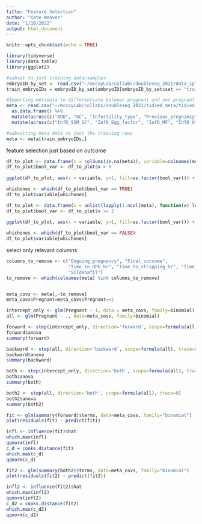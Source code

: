 ```yaml
---
title: "Feature Selection"
author: "Kate Weaver"
date: "1/10/2022"
output: html_document
---
```


```r
knitr::opts_chunk$set(echo = TRUE)
```


```r
library(tidyverse)
library(data.table)
library(ggplot2)
```


```r
#subset to just training data/samples
embryoID_by_set <- read.csv("~/mccoyLab/collabs/doubleseq_2021/data_split/embryo_bySet_full_kw_20211217.csv", col.names=c("embryoID", "set"))
train_embryoIDs = embryoID_by_set$embryoID[embryoID_by_set$set == "train"]

#Importing metadata to differentiate between pregnant and not pregnant and other main covariates
meta <- read.csv("~/mccoyLab/collabs/doubleseq_2021/tidied_meta/tidied_meta_CREATE_kw_20211217.csv", row.names = 1) %>% 
  as.data.frame() %>% 
  mutate(across(c("AOD", "GC", "Infertility_type", "Previous_pregnancy", "Past_surgical_hist", "Pregnant", "Ongoing_pregnancy", "Final_outcome", "Embryo_grade_at_freezing", "Interpretation", "cDNA_RT_Date", "Library_Prep_Date", "Sequencing_Date", "Study_Participant_ID"), as.factor)) %>%
  mutate(across(c("InfD_SSM_GC", "InfD_Egg_factor", "InfD_MF", "InfD_Uterine_factor", "InfD_TF", "InfD_RPL", "InfD_RIF", "InfD_Unexplained", "PMdH_none", "PMdH_vasculitis", "PMdH_immune", "PMdH_stress_hormones"), as.factor))

#subsetting meta data to just the training rows            
meta <- meta[train_embryoIDs,]
```

feature selection just based on outcome

```r
df_to_plot <- data.frame(x = colSums(is.na(meta)), variable=colnames(meta))
df_to_plot$bool_var <- df_to_plot$x > 0
  
ggplot(df_to_plot, aes(x = variable, y=1, fill=as.factor(bool_var))) + geom_tile()
```

```r
whichones <- which(df_to_plot$bool_var == TRUE)
df_to_plot$variable[whichones]
```

```r
df_to_plot <- data.frame(x = unlist(lapply(1:ncol(meta), function(x) length(unique(meta[,x])))), variable=colnames(meta))
df_to_plot$bool_var <- df_to_plot$x >= 2
  
ggplot(df_to_plot, aes(x = variable, y=1, fill=as.factor(bool_var))) + geom_tile()
```

```r
whichones <- which(df_to_plot$bool_var == FALSE)
df_to_plot$variable[whichones]
```

select only relevant columns
```r
columns_to_remove <- c("Ongoing_pregnancy", "Final_outcome",
                       "Time_to_OPU_hr", "Time_to_stripping_hr", "Time_to_ICSI_hr", "Time_to_Biopsy_hr", "AMH",
                       "Sildenafil")
to_remove <- which(colnames(meta) %in% columns_to_remove)


meta_covs <- meta[,-to_remove]
meta_covs$Pregnant=meta_covs$Pregnant==1
```

```r
intercept_only <- glm(Pregnant ~ 1, data = meta_covs, family=binomial)
all <- glm(Pregnant ~ ., data=meta_covs, family=binomial)
```

```r
forward <- step(intercept_only, direction='forward', scope=formula(all), trace=0)
forward$anova
summary(forward)
```

```r
backward <- step(all, direction='backward', scope=formula(all), trace=0)
backward$anova
summary(backward)
```


```r
both <- step(intercept_only, direction='both', scope=formula(all), trace=0)
both$anova
summary(both)
```

```r
both2 <- step(all, direction='both', scope=formula(all), trace=0)
both2$anova
summary(both2)
```

```r
fit <- glm(summary(forward)$terms, data=meta_covs, family="binomial")
plot(residuals(fit) ~ predict(fit))
```

```r
infl <- influence(fit)$hat
which.max(infl)
qqnorm(infl)
c_d = cooks.distance(fit)
which.max(c_d)
qqnorm(c_d)
```


```r
fit2 <- glm(summary(both2)$terms, data=meta_covs, family="binomial")
plot(residuals(fit2) ~ predict(fit2))
```

```r
infl2 <- influence(fit2)$hat
which.max(infl2)
qqnorm(infl2)
c_d2 = cooks.distance(fit2)
which.max(c_d2)
qqnorm(c_d2)
```